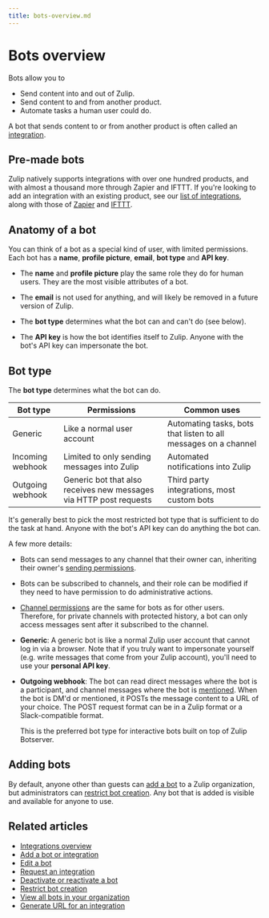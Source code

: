 ```yaml
---
title: bots-overview.md
---
```


# Bots overview

Bots allow you to

* Send content into and out of Zulip.
* Send content to and from another product.
* Automate tasks a human user could do.

A bot that sends content to or from another product is often called an
[integration](/help/integrations-overview).

## Pre-made bots

Zulip natively supports integrations with over one hundred products, and with
almost a thousand more through Zapier and IFTTT. If you're looking to add an
integration with an existing product, see our
[list of integrations](/integrations/), along with those of
[Zapier](https://zapier.com/apps) and [IFTTT](https://ifttt.com/search).

## Anatomy of a bot

You can think of a bot as a special kind of user, with limited permissions.
Each bot has a **name**, **profile picture**, **email**, **bot type** and **API key**.

* The **name** and **profile picture** play the same role they do for human users. They
are the most visible attributes of a bot.

* The **email** is not used for anything, and will likely be removed in a
future version of Zulip.

* The **bot type** determines what the bot can and can't do (see below).

* The **API key** is how the bot identifies itself to Zulip. Anyone with the
  bot's API key can impersonate the bot.

## Bot type

The **bot type** determines what the bot can do.

Bot type | Permissions | Common uses
---|---|---
Generic | Like a normal user account | Automating tasks, bots that listen to all messages on a channel
Incoming webhook | Limited to only sending messages into Zulip | Automated notifications into Zulip
Outgoing webhook | Generic bot that also receives new messages via HTTP post requests | Third party integrations, most custom bots

It's generally best to pick the most restricted bot type that is sufficient
to do the task at hand. Anyone with the bot's API key can do anything the
bot can.

A few more details:

* Bots can send messages to any channel that their owner can,
  inheriting their owner's [sending permissions](/help/channel-posting-policy).

* Bots can be subscribed to channels, and their role can be modified if
  they need to have permission to do administrative actions.

* [Channel permissions](/help/channel-permissions) are the same for bots
  as for other users. Therefore, for private channels with protected
  history, a bot can only access messages sent after it subscribed
  to the channel.

* **Generic**: A generic bot is like a normal Zulip user account that
  cannot log in via a browser.  Note that if you truly want to
  impersonate yourself (e.g. write messages that come from your Zulip
  account), you'll need to use your **personal API key**.

* **Outgoing webhook**: The bot can read direct messages where the bot is a
  participant, and channel messages where the bot is [mentioned](/help/mention-a-user-or-group). When the
  bot is DM'd or mentioned, it POSTs the message content to a URL of your
  choice. The POST request format can be in a Zulip format or a
  Slack-compatible format.

    This is the preferred bot type for interactive bots built on top of Zulip
    Botserver.

## Adding bots

By default, anyone other than guests can [add a bot](/help/add-a-bot-or-integration) to a
Zulip organization, but administrators can
[restrict bot creation](/help/restrict-bot-creation). Any bot that is added
is visible and available for anyone to use.

## Related articles

* [Integrations overview](/help/integrations-overview)
* [Add a bot or integration](/help/add-a-bot-or-integration)
* [Edit a bot](/help/edit-a-bot)
* [Request an integration](/help/request-an-integration)
* [Deactivate or reactivate a bot](/help/deactivate-or-reactivate-a-bot)
* [Restrict bot creation](/help/restrict-bot-creation)
* [View all bots in your organization](/help/view-all-bots-in-your-organization)
* [Generate URL for an integration](/help/generate-integration-url)


